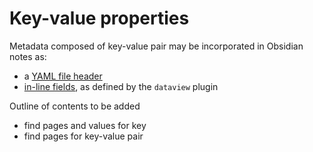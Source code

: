 # Key-value properties


Metadata composed of key-value pair may be incorporated in Obsidian notes as:

- a [YAML file header](https://help.obsidian.md/Editing+and+formatting/Properties#Property%20format)
- [in-line fields](https://blacksmithgu.github.io/obsidian-dataview/annotation/add-metadata/#inline-fields), as defined by the `dataview` plugin

::: {.callout-caution title="TBA"}
Outline of contents to be added
:::


- find pages and values for key
- find pages for key-value pair